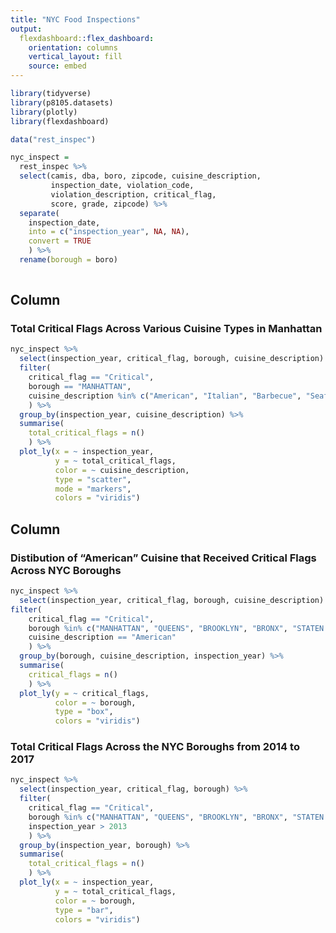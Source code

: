 ```yaml
---
title: "NYC Food Inspections"
output: 
  flexdashboard::flex_dashboard:
    orientation: columns
    vertical_layout: fill
    source: embed 
---
```


```r
library(tidyverse)
library(p8105.datasets)
library(plotly)
library(flexdashboard)
```

```r
data("rest_inspec")

nyc_inspect = 
  rest_inspec %>% 
  select(camis, dba, boro, zipcode, cuisine_description,
         inspection_date, violation_code,
         violation_description, critical_flag,
         score, grade, zipcode) %>% 
  separate(
    inspection_date, 
    into = c("inspection_year", NA, NA),
    convert = TRUE
    ) %>% 
  rename(borough = boro)
  
```

Column {data-width=550}
-----------------------------------------------------------------------

### Total Critical Flags Across Various Cuisine Types in Manhattan

```r
nyc_inspect %>% 
  select(inspection_year, critical_flag, borough, cuisine_description) %>% 
  filter(
    critical_flag == "Critical", 
    borough == "MANHATTAN",
    cuisine_description %in% c("American", "Italian", "Barbecue", "Seafood", "Pizza", "Chinese", "Thai", "Korean", "Indian")
    ) %>% 
  group_by(inspection_year, cuisine_description) %>% 
  summarise(
    total_critical_flags = n()
    ) %>% 
  plot_ly(x = ~ inspection_year, 
          y = ~ total_critical_flags, 
          color = ~ cuisine_description,
          type = "scatter", 
          mode = "markers", 
          colors = "viridis")
```

Column {data-width=450}
-----------------------------------------------------------------------

### Distibution of "American" Cuisine that Received Critical Flags Across NYC Boroughs

```r
nyc_inspect %>% 
  select(inspection_year, critical_flag, borough, cuisine_description) %>%
filter(
    critical_flag == "Critical", 
    borough %in% c("MANHATTAN", "QUEENS", "BROOKLYN", "BRONX", "STATEN ISLAND"),
    cuisine_description == "American"
    ) %>%
  group_by(borough, cuisine_description, inspection_year) %>% 
  summarise(
    critical_flags = n()
    ) %>% 
  plot_ly(y = ~ critical_flags, 
          color = ~ borough,
          type = "box", 
          colors = "viridis")
```

### Total Critical Flags Across the NYC Boroughs from 2014 to 2017

```r
nyc_inspect %>% 
  select(inspection_year, critical_flag, borough) %>% 
  filter(
    critical_flag == "Critical", 
    borough %in% c("MANHATTAN", "QUEENS", "BROOKLYN", "BRONX", "STATEN ISLAND"),
    inspection_year > 2013
    ) %>% 
  group_by(inspection_year, borough) %>% 
  summarise(
    total_critical_flags = n()
    ) %>% 
  plot_ly(x = ~ inspection_year, 
          y = ~ total_critical_flags, 
          color = ~ borough,
          type = "bar", 
          colors = "viridis")
```

